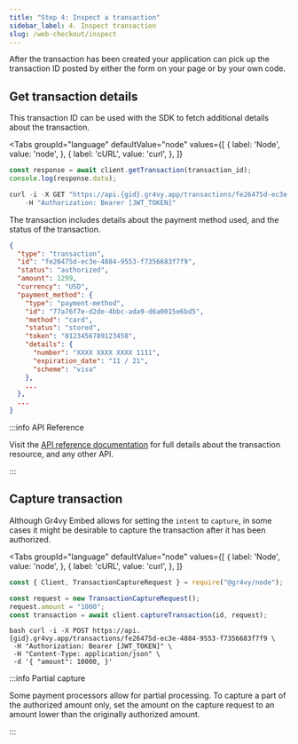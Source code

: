 ```yaml
---
title: "Step 4: Inspect a transaction"
sidebar_label: 4. Inspect transaction
slug: /web-checkout/inspect
---
```



After the transaction has been created your application can pick up the
transaction ID posted by either the form on your page or by your own code.

## Get transaction details

This transaction ID can be used with the SDK to fetch additional details about
the transaction.

<Tabs
  groupId="language"
  defaultValue="node"
  values={[
    { label: 'Node', value: 'node', },
    { label: 'cURL', value: 'curl', },
  ]}
>
  <TabItem value="node">

```js
const response = await client.getTransaction(transaction_id);
console.log(response.data);
```

  </TabItem>
  <TabItem value="curl">

```js
curl -i -X GET "https://api.{gid}.gr4vy.app/transactions/fe26475d-ec3e-4884-9553-f7356683f7f9" \
    -H "Authorization: Bearer [JWT_TOKEN]"
```

  </TabItem>
</Tabs>

The transaction includes details about the payment method used, and the status
of the transaction.

```json
{
  "type": "transaction",
  "id": "fe26475d-ec3e-4884-9553-f7356683f7f9",
  "status": "authorized",
  "amount": 1299,
  "currency": "USD",
  "payment_method": {
    "type": "payment-method",
    "id": "77a76f7e-d2de-4bbc-ada9-d6a0015e6bd5",
    "method": "card",
    "status": "stored",
    "token": "0123456789123458",
    "details": {
      "number": "XXXX XXXX XXXX 1111",
      "expiration_date": "11 / 21",
      "scheme": "visa"
    },
    ...
  },
  ...
}
```

:::info API Reference

Visit the [API reference documentation](/reference) for full details about the
transaction resource, and any other API.

:::

## Capture transaction

Although Gr4vy Embed allows for setting the `intent` to `capture`, in some cases
it might be desirable to capture the transaction after it has been authorized.

<Tabs
  groupId="language"
  defaultValue="node"
  values={[
    { label: 'Node', value: 'node', },
    { label: 'cURL', value: 'curl', },
  ]}
>
  <TabItem value="node">

```js
const { Client, TransactionCaptureRequest } = require("@gr4vy/node");

const request = new TransactionCaptureRequest();
request.amount = "1000";
const transaction = await client.captureTransaction(id, request);
```

 </TabItem>
 <TabItem value="curl">

```
bash curl -i -X POST https://api.{gid}.gr4vy.app/transactions/fe26475d-ec3e-4884-9553-f7356683f7f9 \
 -H "Authorization: Bearer [JWT_TOKEN]" \
 -H "Content-Type: application/json" \
 -d '{ "amount": 10000, }'

```

 </TabItem>
</Tabs>

:::info Partial capture

Some payment processors allow for partial processing. To capture a part of the
authorized amount only, set the amount on the capture request to an amount lower
than the originally authorized amount.

:::
